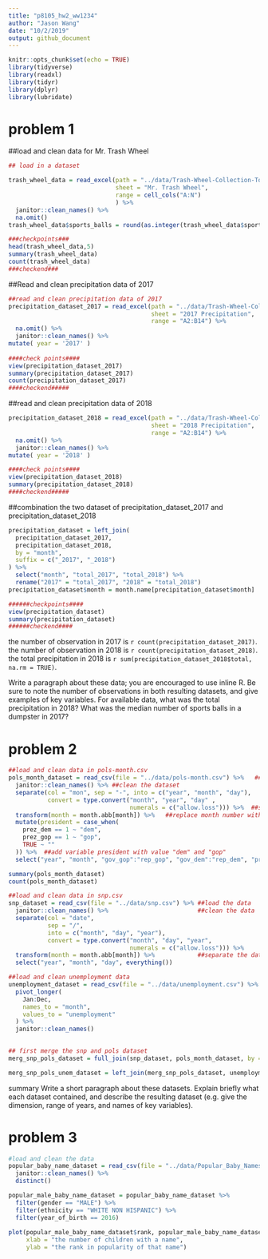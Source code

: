 ```yaml
---
title: "p8105_hw2_ww1234"
author: "Jason Wang"
date: "10/2/2019"
output: github_document
---
```


```r
knitr::opts_chunk$set(echo = TRUE)
library(tidyverse)
library(readxl)
library(tidyr)
library(dplyr)
library(lubridate)


```

# problem 1
##load and clean data for Mr. Trash Wheel
```r
## load in a dataset

trash_wheel_data = read_excel(path = "../data/Trash-Wheel-Collection-Totals-8-6-19.xlsx", 
                              sheet = "Mr. Trash Wheel",
                              range = cell_cols("A:N")
                              ) %>% 
  janitor::clean_names() %>% 
  na.omit() 
trash_wheel_data$sports_balls = round(as.integer(trash_wheel_data$sports_balls), digits = 0)

###checkpoints###
head(trash_wheel_data,5)
summary(trash_wheel_data)
count(trash_wheel_data)
###checkend###

```

##Read and clean precipitation data of 2017

```r
##read and clean precipitation data of 2017
precipitation_dataset_2017 = read_excel(path = "../data/Trash-Wheel-Collection-Totals-8-6-19.xlsx",
                                        sheet = "2017 Precipitation",
                                        range = "A2:B14") %>% 
  na.omit() %>%
  janitor::clean_names() %>% 
mutate( year = '2017' )
 
####check points####
view(precipitation_dataset_2017)
summary(precipitation_dataset_2017)
count(precipitation_dataset_2017)
####checkend#####

```


##read and clean precipitation data of 2018
```r
precipitation_dataset_2018 = read_excel(path = "../data/Trash-Wheel-Collection-Totals-8-6-19.xlsx",
                                        sheet = "2018 Precipitation",
                                        range = "A2:B14") %>% 
  na.omit() %>% 
  janitor::clean_names() %>%
mutate( year = '2018' )

####check points####
view(precipitation_dataset_2018)
summary(precipitation_dataset_2018)
####checkend#####

```

##combination the two dataset of precipitation_dataset_2017 and precipitation_dataset_2018
```r
precipitation_dataset = left_join(
  precipitation_dataset_2017, 
  precipitation_dataset_2018, 
  by = "month",
  suffix = c("_2017", "_2018")
) %>% 
  select("month", "total_2017", "total_2018") %>% 
  rename("2017" = "total_2017", "2018" = "total_2018") 
precipitation_dataset$month = month.name[precipitation_dataset$month]

######checkpoints####
view(precipitation_dataset)
summary(precipitation_dataset)
######checkend####


```

the number of observation in 2017 is `r count(precipitation_dataset_2017)`.
the number of observation in 2018 is `r count(precipitation_dataset_2018)`.
the total precipitation in 2018 is `r sum(precipitation_dataset_2018$total, na.rm = TRUE)`.


Write a paragraph about these data; you are encouraged to use inline R. Be sure to note the number of observations in both resulting datasets, and give examples of key variables. For available data, what was the total precipitation in 2018? What was the median number of sports balls in a dumpster in 2017?

# problem 2
```r
##load and clean data in pols-month.csv
pols_month_dataset = read_csv(file = "../data/pols-month.csv") %>%   ##load pols-month.csv
  janitor::clean_names() %>% ##clean the dataset
  separate(col = "mon", sep = "-", into = c("year", "month", "day"), 
           convert = type.convert("month", "year", "day" , 
                                  numerals = c("allow.loss"))) %>%  ##separate to year, month, day, and transfer month format "01" "02"... to "1", "2)
  transform(month = month.abb[month]) %>%   ##replace month number with month name
  mutate(president = case_when(
    prez_dem == 1 ~ "dem",
    prez_gop == 1 ~ "gop",
    TRUE ~ ""
  )) %>%  ##add variable president with value "dem" and "gop"
  select("year", "month", "gov_gop":"rep_gop", "gov_dem":"rep_dem", "president") ##remove prez_gop, prez_dem and day variable

summary(pols_month_dataset)
count(pols_month_dataset)


```

```r
##load and clean data in snp.csv
snp_dataset = read_csv(file = "../data/snp.csv") %>% ##load the data
  janitor::clean_names() %>%                         ##clean the data
  separate(col = "date", 
           sep = "/", 
           into = c("month", "day", "year"), 
           convert = type.convert("month", "day", "year", 
                                  numerals = c("allow.loss"))) %>% 
  transform(month = month.abb[month]) %>%            ##separate the data
  select("year", "month", "day", everything()) 

```

```r
##load and clean unemployment data
unemployment_dataset = read_csv(file = "../data/unemployment.csv") %>% 
  pivot_longer(
    Jan:Dec,
    names_to = "month",
    values_to = "unemployment"
  ) %>% 
  janitor::clean_names()
  

```

```r
## first merge the snp and pols dataset
merg_snp_pols_dataset = full_join(snp_dataset, pols_month_dataset, by = c("year", "month"))

merg_snp_pols_unem_dataset = left_join(merg_snp_pols_dataset, unemployment_dataset, by = c("year", "month"))

```

summary
Write a short paragraph about these datasets. Explain briefly what each dataset contained, and describe the resulting dataset (e.g. give the dimension, range of years, and names of key variables). 

# problem 3
```r
#load and clean the data
popular_baby_name_dataset = read_csv(file = "../data/Popular_Baby_Names.csv") %>% 
  janitor::clean_names() %>% 
  distinct()

popular_male_baby_name_dataset = popular_baby_name_dataset %>% 
  filter(gender == "MALE") %>% 
  filter(ethnicity == "WHITE NON HISPANIC") %>% 
  filter(year_of_birth == 2016)
 
plot(popular_male_baby_name_dataset$rank, popular_male_baby_name_dataset$count,
     xlab = "the number of children with a name",
     ylab = "the rank in popularity of that name")
  
```


